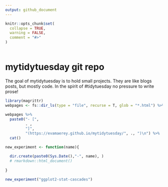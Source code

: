 ```yaml
---
output: github_document
---
```

   
<!-- README.md is generated from README.Rmd. Please edit that file --> 

    

```r
knitr::opts_chunk$set(      
  collapse = TRUE,
  warning = FALSE,
  comment = "#>"          
)       
 
```


# mytidytuesday git repo 
 
<!-- badges: start -->
<!-- badges: end -->  

  

The goal of mytidytuesday is to hold small projects.  They are like blogs posts, but mostly code.  In the spirit of #tidytuesday no pressure to write prose!  

```r
library(magrittr)
webpages <- fs::dir_ls(type = "file", recurse = T, glob = "*.html") %>% rev()
       
webpages %>%     
  paste0("- [",
         . ,
         "]",
         "(https://evamaerey.github.io/mytidytuesday/", ., ")\n") %>% 
  cat()     
```



```r
new_experiment <- function(name){
  
  dir.create(paste0(Sys.Date(),"-", name), )
  # rmarkdown::html_document()
  
} 

new_experiment("ggplot2-stat-cascades")


```
